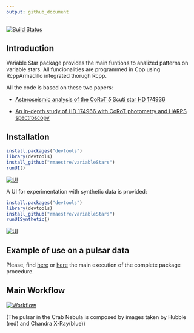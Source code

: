 ```yaml
---
output: github_document
---
```


[![Build Status](https://travis-ci.org/rmaestre/variableStars.svg?branch=master)](https://travis-ci.org/rmaestre/variableStars)


## Introduction

Variable Star package provides the main funtions to analized patterns on variable stars. All funcionalities are programmed in Cpp using RcppArmadillo integrated thorugh Rcpp.

All the code is based on these two papers:

- [Asteroseismic analysis of the CoRoT  $\delta$ Scuti star HD 174936](https://www.aanda.org/articles/aa/full_html/2009/40/aa11932-09/aa11932-09.html)

- [An in-depth study of HD 174966 with CoRoT photometry and HARPS spectroscopy](https://www.aanda.org/articles/aa/full_html/2013/11/aa20256-12/aa20256-12.html)

## Installation

```r
install.packages("devtools")
library(devtools)
install_github("rmaestre/variableStars")
runUI()
```

[![UI](docs/figures/ui.png)](docs/figures/ui.png)
 
A UI for experimentation with synthetic data is provided:

```r
install.packages("devtools")
library(devtools)
install_github("rmaestre/variableStars")
runUISynthetic()
```

[![UI](docs/figures/ui_synthetic.png)](docs/figures/ui_synthetic.png)

## Example of use on a pulsar data

Please, find [here](docs/Experiment_-_HD174936.md) or [here](docs/Experiment_-_HD174966.md) the main execution of the complete package procedure.

## Main Workflow

[![Workflow](docs/figures/workflow.png)](docs/figures/workflow.png)

(The pulsar in the Crab Nebula is composed by images taken by Hubble (red) and Chandra X-Ray(blue))